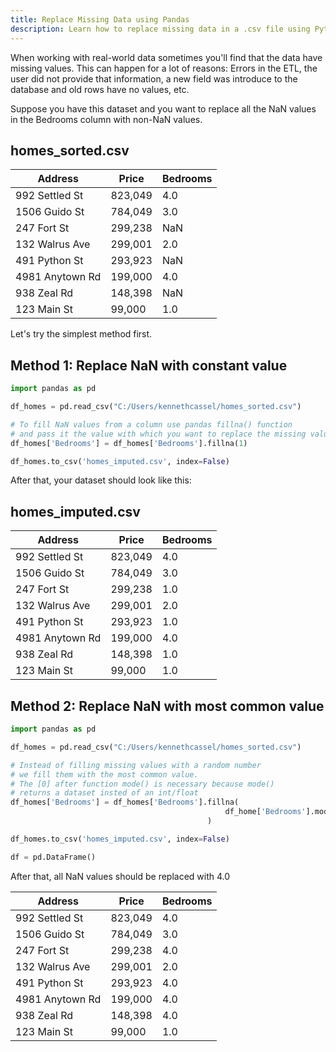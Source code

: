 ```yaml
---
title: Replace Missing Data using Pandas
description: Learn how to replace missing data in a .csv file using Python Pandas
---
```



When working with real-world data sometimes you'll find that the data have missing values.
This can happen for a lot of reasons: Errors in the ETL, the user did not provide that information,
a new field was introduce to the database and old rows have no values, etc.

Suppose you have this dataset and you want to replace all the NaN values in the Bedrooms column with non-NaN values.

## homes_sorted.csv

| Address         | Price   | Bedrooms |
| --------------- | ------- | -------- |
| 992 Settled St  | 823,049 | 4.0      |
| 1506 Guido St   | 784,049 | 3.0      |
| 247 Fort St     | 299,238 | NaN      |
| 132 Walrus Ave  | 299,001 | 2.0      |
| 491 Python St   | 293,923 | NaN      |
| 4981 Anytown Rd | 199,000 | 4.0      |
| 938 Zeal Rd     | 148,398 | NaN      |
| 123 Main St     | 99,000  | 1.0      |

Let's try the simplest method first.

## Method 1: Replace NaN with constant value

```python
import pandas as pd

df_homes = pd.read_csv("C:/Users/kennethcassel/homes_sorted.csv")

# To fill NaN values from a column use pandas fillna() function
# and pass it the value with which you want to replace the missing values
df_homes['Bedrooms'] = df_homes['Bedrooms'].fillna(1)

df_homes.to_csv('homes_imputed.csv', index=False)

```

After that, your dataset should look like this:

## homes_imputed.csv

| Address         | Price   | Bedrooms |
| --------------- | ------- | -------- |
| 992 Settled St  | 823,049 | 4.0      |
| 1506 Guido St   | 784,049 | 3.0      |
| 247 Fort St     | 299,238 | 1.0      |
| 132 Walrus Ave  | 299,001 | 2.0      |
| 491 Python St   | 293,923 | 1.0      |
| 4981 Anytown Rd | 199,000 | 4.0      |
| 938 Zeal Rd     | 148,398 | 1.0      |
| 123 Main St     | 99,000  | 1.0      |

## Method 2: Replace NaN with most common value

```python
import pandas as pd

df_homes = pd.read_csv("C:/Users/kennethcassel/homes_sorted.csv")

# Instead of filling missing values with a random number
# we fill them with the most common value.
# The [0] after function mode() is necessary because mode()
# returns a dataset insted of an int/float
df_homes['Bedrooms'] = df_homes['Bedrooms'].fillna(
                                                df_home['Bedrooms'].mode()[0]
                                            )

df_homes.to_csv('homes_imputed.csv', index=False)

df = pd.DataFrame()

```

After that, all NaN values should be replaced with 4.0

| Address         | Price   | Bedrooms |
| --------------- | ------- | -------- |
| 992 Settled St  | 823,049 | 4.0      |
| 1506 Guido St   | 784,049 | 3.0      |
| 247 Fort St     | 299,238 | 4.0      |
| 132 Walrus Ave  | 299,001 | 2.0      |
| 491 Python St   | 293,923 | 4.0      |
| 4981 Anytown Rd | 199,000 | 4.0      |
| 938 Zeal Rd     | 148,398 | 4.0      |
| 123 Main St     | 99,000  | 1.0      |

<EmailSignup />
